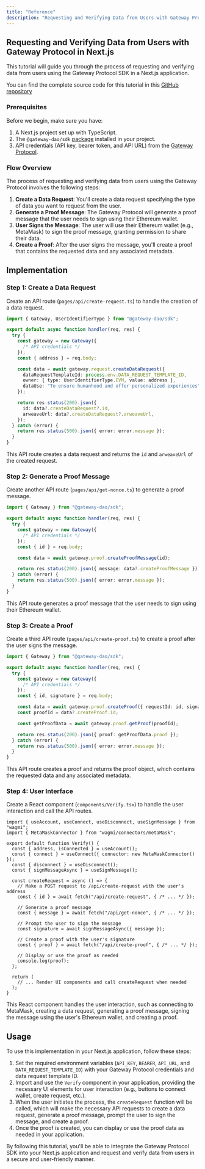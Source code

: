 ```yaml
---
title: "Reference"
description: "Requesting and Verifying Data from Users with Gateway Protocol in Next.js"
---
```


## Requesting and Verifying Data from Users with Gateway Protocol in Next.js

This tutorial will guide you through the process of requesting and verifying data from users using the Gateway Protocol SDK in a Next.js application.

You can find the complete source code for this tutorial in this [GitHub repository](https://github.com/GatewayLabs/verification-flow-poc)

### Prerequisites

Before we begin, make sure you have:

1. A Next.js project set up with TypeScript.
2. The `@gateway-dao/sdk` [package](https://www.npmjs.com/package/@gateway-dao/sdk) installed in your project.
3. API credentials (API key, bearer token, and API URL) from the [Gateway Protocol](https://mygateway.xyz/dashboard).

### Flow Overview

The process of requesting and verifying data from users using the Gateway Protocol involves the following steps:

1. **Create a Data Request**: You'll create a data request specifying the type of data you want to request from the user.
2. **Generate a Proof Message**: The Gateway Protocol will generate a proof message that the user needs to sign using their Ethereum wallet.
3. **User Signs the Message**: The user will use their Ethereum wallet (e.g., MetaMask) to sign the proof message, granting permission to share their data.
4. **Create a Proof**: After the user signs the message, you'll create a proof that contains the requested data and any associated metadata.

## Implementation

### Step 1: Create a Data Request

Create an API route (`pages/api/create-request.ts`) to handle the creation of a data request.

```typescript
import { Gateway, UserIdentifierType } from "@gateway-dao/sdk";

export default async function handler(req, res) {
  try {
    const gateway = new Gateway({
      /* API credentials */
    });
    const { address } = req.body;

    const data = await gateway.request.createDataRequest({
      dataRequestTemplateId: process.env.DATA_REQUEST_TEMPLATE_ID,
      owner: { type: UserIdentifierType.EVM, value: address },
      dataUse: "To ensure humanhood and offer personalized experiences",
    });

    return res.status(200).json({
      id: data?.createDataRequest?.id,
      arweaveUrl: data?.createDataRequest?.arweaveUrl,
    });
  } catch (error) {
    return res.status(500).json({ error: error.message });
  }
}
```

This API route creates a data request and returns the `id` and `arweaveUrl` of the created request.

### Step 2: Generate a Proof Message

Create another API route (`pages/api/get-nonce.ts`) to generate a proof message.

```typescript
import { Gateway } from "@gateway-dao/sdk";

export default async function handler(req, res) {
  try {
    const gateway = new Gateway({
      /* API credentials */
    });
    const { id } = req.body;

    const data = await gateway.proof.createProofMessage(id);

    return res.status(200).json({ message: data?.createProofMessage });
  } catch (error) {
    return res.status(500).json({ error: error.message });
  }
}
```

This API route generates a proof message that the user needs to sign using their Ethereum wallet.

### Step 3: Create a Proof

Create a third API route (`pages/api/create-proof.ts`) to create a proof after the user signs the message.

```typescript
import { Gateway } from "@gateway-dao/sdk";

export default async function handler(req, res) {
  try {
    const gateway = new Gateway({
      /* API credentials */
    });
    const { id, signature } = req.body;

    const data = await gateway.proof.createProof({ requestId: id, signature });
    const proofId = data?.createProof.id;

    const getProofData = await gateway.proof.getProof(proofId);

    return res.status(200).json({ proof: getProofData.proof });
  } catch (error) {
    return res.status(500).json({ error: error.message });
  }
}
```

This API route creates a proof and returns the proof object, which contains the requested data and any associated metadata.

### Step 4: User Interface

Create a React component (`components/Verify.tsx`) to handle the user interaction and call the API routes.

```tsx
import { useAccount, useConnect, useDisconnect, useSignMessage } from "wagmi";
import { MetaMaskConnector } from "wagmi/connectors/metaMask";

export default function Verify() {
  const { address, isConnected } = useAccount();
  const { connect } = useConnect({ connector: new MetaMaskConnector() });
  const { disconnect } = useDisconnect();
  const { signMessageAsync } = useSignMessage();

  const createRequest = async () => {
    // Make a POST request to /api/create-request with the user's address
    const { id } = await fetch("/api/create-request", { /* ... */ });

    // Generate a proof message
    const { message } = await fetch("/api/get-nonce", { /* ... */ });

    // Prompt the user to sign the message
    const signature = await signMessageAsync({ message });

    // Create a proof with the user's signature
    const { proof } = await fetch("/api/create-proof", { /* ... */ });

    // Display or use the proof as needed
    console.log(proof);
  };

  return (
    // ... Render UI components and call createRequest when needed
  );
}
```

This React component handles the user interaction, such as connecting to MetaMask, creating a data request, generating a proof message, signing the message using the user's Ethereum wallet, and creating a proof.

## Usage

To use this implementation in your Next.js application, follow these steps:

1. Set the required environment variables (`API_KEY`, `BEARER`, `API_URL`, and `DATA_REQUEST_TEMPLATE_ID`) with your Gateway Protocol credentials and data request template ID.
2. Import and use the `Verify` component in your application, providing the necessary UI elements for user interaction (e.g., buttons to connect wallet, create request, etc.).
3. When the user initiates the process, the `createRequest` function will be called, which will make the necessary API requests to create a data request, generate a proof message, prompt the user to sign the message, and create a proof.
4. Once the proof is created, you can display or use the proof data as needed in your application.

By following this tutorial, you'll be able to integrate the Gateway Protocol SDK into your Next.js application and request and verify data from users in a secure and user-friendly manner.
